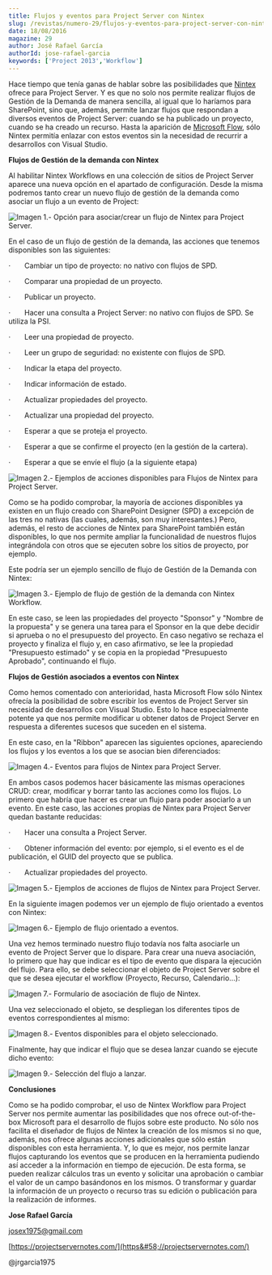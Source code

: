 ---
title: Flujos y eventos para Project Server con Nintex
slug: /revistas/numero-29/flujos-y-eventos-para-project-server-con-nintex
date: 18/08/2016
magazine: 29
author: José Rafael García
authorId: jose-rafael-garcia
keywords: ['Project 2013','Workflow']
---


<ArticleHeader frontmatter={props.pageContext.frontmatter} />



Hace tiempo que tenía ganas de hablar sobre las posibilidades que [Nintex](http&#58;//es-es.nintex.com/workflow-platform/nintex-products#Project-Server) ofrece para Project Server. Y es que no solo nos permite realizar flujos de Gestión de la Demanda de manera sencilla, al igual que lo haríamos para SharePoint, sino que, además, permite lanzar flujos que respondan a diversos eventos de Project Server: cuando se ha publicado un proyecto, cuando se ha creado un recurso. Hasta la aparición de [Microsoft Flow](https&#58;//flow.microsoft.com/es-es/), sólo Nintex permitía enlazar con estos eventos sin la necesidad de recurrir a desarrollos con Visual Studio.

**Flujos de Gestión de la demanda con Nintex**

Al habilitar Nintex Workflows en una colección de sitios de Project Server aparece una nueva opción en el apartado de configuración. Desde la misma podremos tanto crear un nuevo flujo de gestión de la demanda como asociar un flujo a un evento de Project:

![Imagen 1.- Opción para asociar/crear un flujo de Nintex para Project Server.](../../../images/numero29/flujos-y-eventos-para-project-server-con-nintex/image1.png)

En el caso de un flujo de gestión de la demanda, las acciones que tenemos disponibles son las siguientes:

·      Cambiar un tipo de proyecto: no nativo con flujos de SPD.

·      Comparar una propiedad de un proyecto.

·      Publicar un proyecto.

·      Hacer una consulta a Project Server: no nativo con flujos de SPD. Se utiliza la PSI.

·      Leer una propiedad de proyecto.

·      Leer un grupo de seguridad: no existente con flujos de SPD.

·      Indicar la etapa del proyecto.

·      Indicar información de estado.

·      Actualizar propiedades del proyecto.

·      Actualizar una propiedad del proyecto.

·      Esperar a que se proteja el proyecto.

·      Esperar a que se confirme el proyecto (en la gestión de la cartera).

·      Esperar a que se envíe el flujo (a la siguiente etapa)

![Imagen 2.- Ejemplos de acciones disponibles para Flujos de Nintex para Project Server.](../../../images/numero29/flujos-y-eventos-para-project-server-con-nintex/image2.png)



Como se ha podido comprobar, la mayoría de acciones disponibles ya existen en un flujo creado con SharePoint Designer (SPD) a excepción de las tres no nativas (las cuales, además, son muy interesantes.) Pero, además, el resto de acciones de Nintex para SharePoint también están disponibles, lo que nos permite ampliar la funcionalidad de nuestros flujos integrándola con otros que se ejecuten sobre los sitios de proyecto, por ejemplo.

Este podría ser un ejemplo sencillo de flujo de Gestión de la Demanda con Nintex:

![Imagen 3.- Ejemplo de flujo de gestión de la demanda con Nintex Workflow.](../../../images/numero29/flujos-y-eventos-para-project-server-con-nintex/image3.png)

En este caso, se leen las propiedades del proyecto "Sponsor" y "Nombre de la propuesta" y se genera una tarea para el Sponsor en la que debe decidir si aprueba o no el presupuesto del proyecto. En caso negativo se rechaza el proyecto y finaliza el flujo y, en caso afirmativo, se lee la propiedad "Presupuesto estimado" y se copia en la propiedad "Presupuesto Aprobado", continuando el flujo.

**Flujos de Gestión asociados a eventos con Nintex**

Como hemos comentado con anterioridad, hasta Microsoft Flow sólo Nintex ofrecía la posibilidad de sobre escribir los eventos de Project Server sin necesidad de desarrollos con Visual Studio. Esto lo hace especialmente potente ya que nos permite modificar u obtener datos de Project Server en respuesta a diferentes sucesos que suceden en el sistema.

En este caso, en la "Ribbon" aparecen las siguientes opciones, apareciendo los flujos y los eventos a los que se asocian bien diferenciados:

![Imagen 4.- Eventos para flujos de Nintex para Project Server.](../../../images/numero29/flujos-y-eventos-para-project-server-con-nintex/image4.png)

En ambos casos podemos hacer básicamente las mismas operaciones CRUD: crear, modificar y borrar tanto las acciones como los flujos. Lo primero que habría que hacer es crear un flujo para poder asociarlo a un evento. En este caso, las acciones propias de Nintex para Project Server quedan bastante reducidas:

·      Hacer una consulta a Project Server.

·      Obtener información del evento: por ejemplo, si el evento es el de publicación, el GUID del proyecto que se publica.

·      Actualizar propiedades del proyecto.

![Imagen 5.- Ejemplos de acciones de flujos de Nintex para Project Server.](../../../images/numero29/flujos-y-eventos-para-project-server-con-nintex/image5.png)

En la siguiente imagen podemos ver un ejemplo de flujo orientado a eventos con Nintex:

![Imagen 6.- Ejemplo de flujo orientado a eventos.](../../../images/numero29/flujos-y-eventos-para-project-server-con-nintex/image6.png)

Una vez hemos terminado nuestro flujo todavía nos falta asociarle un evento de Project Server que lo dispare. Para crear una nueva asociación, lo primero que hay que indicar es el tipo de evento que dispara la ejecución del flujo. Para ello, se debe seleccionar el objeto de Project Server sobre el que se desea ejecutar el workflow (Proyecto, Recurso, Calendario…):​

![Imagen 7.- Formulario de asociación de flujo de Nintex.](../../../images/numero29/flujos-y-eventos-para-project-server-con-nintex/image7.png)

Una vez seleccionado el objeto, se despliegan los diferentes tipos de eventos correspondientes al mismo:

![Imagen 8.- Eventos disponibles para el objeto seleccionado.](../../../images/numero29/flujos-y-eventos-para-project-server-con-nintex/image8.png)

Finalmente, hay que indicar el flujo que se desea lanzar cuando se ejecute dicho evento:

![Imagen 9.- Selección del flujo a lanzar.](../../../images/numero29/flujos-y-eventos-para-project-server-con-nintex/image9.png)

**Conclusiones**

Como se ha podido comprobar, el uso de Nintex Workflow para Project Server nos permite aumentar las posibilidades que nos ofrece out-of-the-box Microsoft para el desarrollo de flujos sobre este producto. No sólo nos facilita el diseñador de flujos de Nintex la creación de los mismos si no que, además, nos ofrece algunas acciones adicionales que sólo están disponibles con esta herramienta. Y, lo que es mejor, nos permite lanzar flujos capturando los eventos que se producen en la herramienta pudiendo así acceder a la información en tiempo de ejecución. De esta forma, se pueden realizar cálculos tras un evento y solicitar una aprobación o cambiar el valor de un campo basándonos en los mismos. O transformar y guardar la información de un proyecto o recurso tras su edición o publicación para la realización de informes.



**Jose Rafael García**

josex1975@gmail.com

[https://projectservernotes.com/](https&#58;//projectservernotes.com/)

@jrgarcia1975


